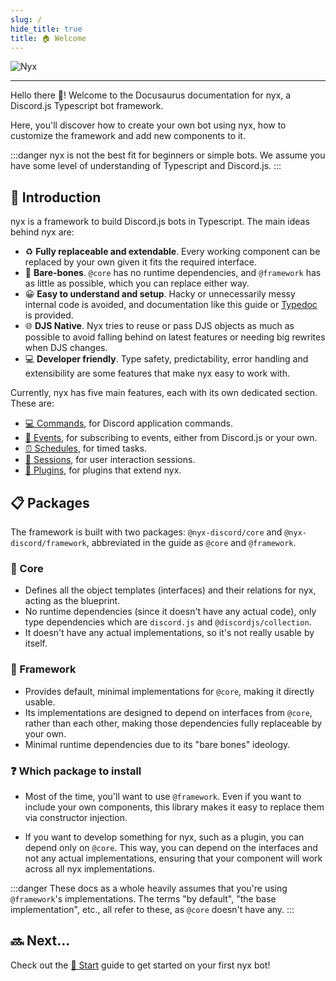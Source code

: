 ```yaml
---
slug: /
hide_title: true
title: 🏠 Welcome
---
```


<div class="text--center">
  <img alt="Nyx" src="./img/nyx_docs.png" />
</div>

---

Hello there 👋! Welcome to the Docusaurus documentation for nyx, a Discord.js Typescript bot framework.

Here, you'll discover how to create your own bot using nyx, how to customize the framework and add new components to it.

:::danger
nyx is not the best fit for beginners or simple bots. We assume you have some level of understanding of Typescript and
Discord.js.
:::

## 🌠 Introduction

nyx is a framework to build Discord.js bots in Typescript. The main ideas behind nyx are:

* ♻ **Fully replaceable and extendable**. Every working component can be replaced by your own given it fits the required interface.
* 🧱 **Bare-bones**. `@core` has no runtime dependencies, and `@framework` has as little as possible, which you can replace either way.
* 😀 **Easy to understand and setup**. Hacky or unnecessarily messy internal code is avoided, and documentation like this guide or [Typedoc](https://nyx-discord.github.io/nyx/typedoc/) is provided.
* 🌐 **DJS Native**. Nyx tries to reuse or pass DJS objects as much as possible to avoid falling behind on latest features or needing big rewrites when DJS changes.
* 💻 **Developer friendly**. Type safety, predictability, error handling and extensibility are some features that make nyx easy to work with.

Currently, nyx has five main features, each with its own dedicated section. These are:

* [💻 Commands](./features/commands/command-overview.mdx), for Discord application commands.
* [📸 Events](./features/events/event-overview.mdx), for subscribing to events, either from Discord.js or your own.
* [️⏰ Schedules](./features/schedules/schedule-overview.mdx), for timed tasks.
* [👤 Sessions](./features/sessions/session-overview.mdx), for user interaction sessions.
* [️🧩 Plugins](./features/plugins/plugin-overview), for plugins that extend nyx.

## 📋 Packages

The framework is built with two packages: `@nyx-discord/core` and `@nyx-discord/framework`, abbreviated in the guide as `@core` and `@framework`.

### 💠 Core

* Defines all the object templates (interfaces) and their relations for nyx, acting as the blueprint.
* No runtime dependencies (since it doesn't have any actual code), only type dependencies which are `discord.js` and `@discordjs/collection`.
* It doesn't have any actual implementations, so it's not really usable by itself.

### 🧱 Framework

* Provides default, minimal implementations for `@core`, making it directly usable.
* Its implementations are designed to depend on interfaces from `@core`, rather than each other, making those dependencies fully replaceable by your own.
* Minimal runtime dependencies due to its "bare bones" ideology.

### ❓ Which package to install

* Most of the time, you'll want to use `@framework`. Even if you want to include your own components, this library makes it easy to replace them via constructor injection.

* If you want to develop something for nyx, such as a plugin, you can depend only on `@core`. This way, you can depend on the interfaces and not any actual implementations, ensuring that your component will work across all nyx implementations.

:::danger
These docs as a whole heavily assumes that you're using `@framework`'s implementations. The terms "by
default", "the base implementation", etc., all refer to these, as `@core` doesn't have any.
:::

## 🔜 Next...

Check out the [🚀 Start](./start.mdx) guide to get started on your first nyx bot!
